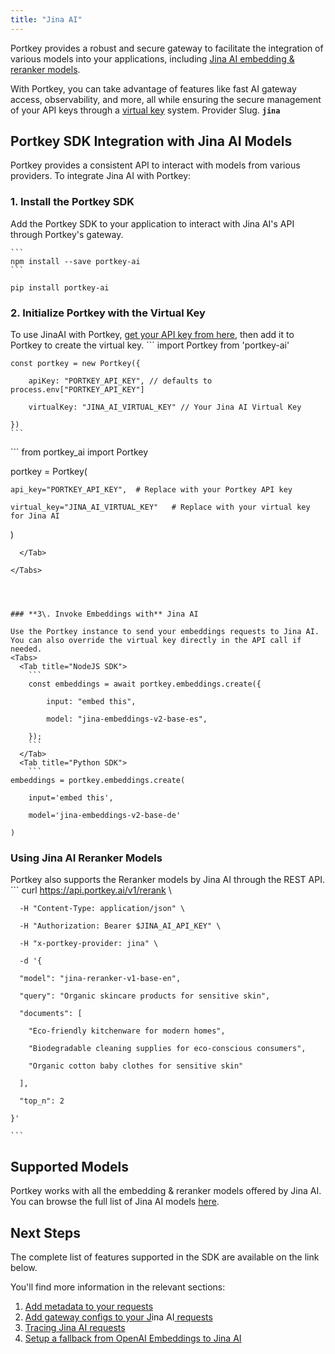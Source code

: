 ```yaml
---
title: "Jina AI"
---
```


Portkey provides a robust and secure gateway to facilitate the integration of various models into your applications, including [Jina AI embedding & reranker models](https://jina.ai/).

With Portkey, you can take advantage of features like fast AI gateway access, observability, and more, all while ensuring the secure management of your API keys through a [virtual key](/docs/product/ai-gateway/virtual-keys) system.
<Note>
Provider Slug. **`jina`**
</Note>
## Portkey SDK Integration with Jina AI Models

Portkey provides a consistent API to interact with models from various providers. To integrate Jina AI with Portkey:

### 1\. Install the Portkey SDK

Add the Portkey SDK to your application to interact with Jina AI's API through Portkey's gateway.

<Tabs>
  <Tab title="NodeJS">

    ```
    npm install --save portkey-ai
    ```
  </Tab>
  <Tab title="Python">

```
pip install portkey-ai
```
  </Tab>

</Tabs>



### 2\. Initialize Portkey with the Virtual Key

To use JinaAI with Portkey, [get your API key from here](https://jina.ai/), then add it to Portkey to create the virtual key.
<Tabs>
  <Tab title="NodeJS SDK">
    ```
    import Portkey from 'portkey-ai'


    const portkey = new Portkey({

        apiKey: "PORTKEY_API_KEY", // defaults to process.env["PORTKEY_API_KEY"]

        virtualKey: "JINA_AI_VIRTUAL_KEY" // Your Jina AI Virtual Key

    })
    ```
  </Tab>
  <Tab title="Python SDK">
    ```
from portkey_ai import Portkey

portkey = Portkey(

    api_key="PORTKEY_API_KEY",  # Replace with your Portkey API key

    virtual_key="JINA_AI_VIRTUAL_KEY"   # Replace with your virtual key for Jina AI

)
```
  </Tab>

</Tabs>




### **3\. Invoke Embeddings with** Jina AI

Use the Portkey instance to send your embeddings requests to Jina AI. You can also override the virtual key directly in the API call if needed.
<Tabs>
  <Tab title="NodeJS SDK">
    ```
    const embeddings = await portkey.embeddings.create({

        input: "embed this",

        model: "jina-embeddings-v2-base-es",

    });
    ```
  </Tab>
  <Tab title="Python SDK">
    ```
embeddings = portkey.embeddings.create(

    input='embed this',

    model='jina-embeddings-v2-base-de'

)
```
  </Tab>

</Tabs>

### Using Jina AI Reranker Models

Portkey also supports the Reranker models by Jina AI through the REST API.
<Tabs>
  <Tab title="REST API">
    ```
    curl https://api.portkey.ai/v1/rerank \

      -H "Content-Type: application/json" \

      -H "Authorization: Bearer $JINA_AI_API_KEY" \

      -H "x-portkey-provider: jina" \

      -d '{

      "model": "jina-reranker-v1-base-en",

      "query": "Organic skincare products for sensitive skin",

      "documents": [

        "Eco-friendly kitchenware for modern homes",

        "Biodegradable cleaning supplies for eco-conscious consumers",

        "Organic cotton baby clothes for sensitive skin"

      ],

      "top_n": 2

    }'

    ```
  </Tab>

</Tabs>




## Supported Models

Portkey works with all the embedding & reranker models offered by Jina AI. You can browse the full list of Jina AI models [here](https://jina.ai/embeddings#apiform).

## Next Steps

The complete list of features supported in the SDK are available on the link below.
<Card title="SDK" href="/docs/api-reference/portkey-sdk-client">
</Card>

You'll find more information in the relevant sections:

1. [Add metadata to your requests](/docs/product/observability/metadata)
2. [Add gateway configs to your J](/docs/product/ai-gateway/configs)ina AI[ requests](/docs/product/ai-gateway/configs)
3. [Tracing Jina AI requests](/docs/product/observability/traces)
4. [Setup a fallback from OpenAI Embeddings to Jina AI](/docs/product/ai-gateway/fallbacks)
